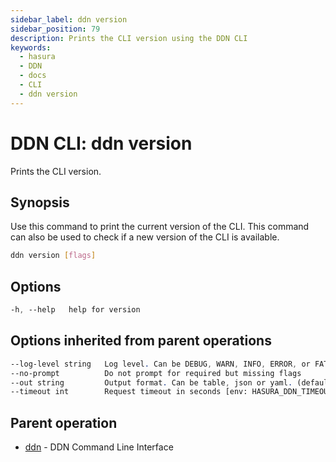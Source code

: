 ```yaml
---
sidebar_label: ddn version
sidebar_position: 79
description: Prints the CLI version using the DDN CLI
keywords:
  - hasura
  - DDN
  - docs
  - CLI
  - ddn version
---
```


# DDN CLI: ddn version

Prints the CLI version.

## Synopsis

Use this command to print the current version of the CLI. This command can also be used to check if a new version of the
CLI is available.

```bash
ddn version [flags]
```

## Options

```sass
-h, --help   help for version
```

## Options inherited from parent operations

```sass
--log-level string   Log level. Can be DEBUG, WARN, INFO, ERROR, or FATAL. (default "INFO")
--no-prompt          Do not prompt for required but missing flags
--out string         Output format. Can be table, json or yaml. (default "table")
--timeout int        Request timeout in seconds [env: HASURA_DDN_TIMEOUT] (default 100)
```

## Parent operation

- [ddn](/reference/cli/commands/ddn) - DDN Command Line Interface
